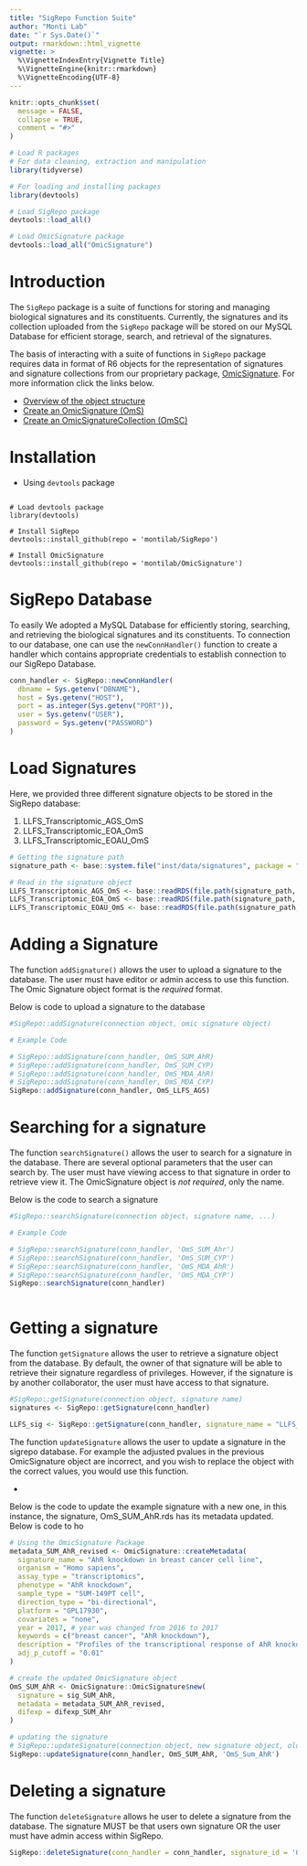 ```yaml
---
title: "SigRepo Function Suite"
author: "Monti Lab"
date: "`r Sys.Date()`"
output: rmarkdown::html_vignette
vignette: >
  %\VignetteIndexEntry{Vignette Title}
  %\VignetteEngine{knitr::rmarkdown}
  %\VignetteEncoding{UTF-8}
---
```


```r

knitr::opts_chunk$set(
  message = FALSE,
  collapse = TRUE,
  comment = "#>"
)

# Load R packages
# For data cleaning, extraction and manipulation
library(tidyverse)

# For loading and installing packages
library(devtools)

# Load SigRepo package
devtools::load_all()

# Load OmicSignature package
devtools::load_all("OmicSignature")

```

# Introduction

The `SigRepo` package is a suite of functions for storing and managing biological signatures and its constituents. Currently, the signatures and its collection uploaded from the `SigRepo` package will be stored on our MySQL Database for efficient storage, search, and retrieval of the signatures.

The basis of interacting with a suite of functions in `SigRepo` package requires data in format of R6 objects for the representation of signatures and signature collections from our proprietary package, <a href="https://github.com/montilab/OmicSignature">OmicSignature</a>. For more information click the links below.

- [Overview of the object structure](https://montilab.github.io/OmicSignature/articles/ObjectStructure.html)
- [Create an OmicSignature (OmS)](https://montilab.github.io/OmicSignature/articles/CreateOmS.html)
- [Create an OmicSignatureCollection (OmSC)](https://montilab.github.io/OmicSignature/articles/CreateOmSC.html)

# Installation

- Using `devtools` package

```

# Load devtools package
library(devtools)

# Install SigRepo
devtools::install_github(repo = 'montilab/SigRepo')

# Install OmicSignature
devtools::install_github(repo = 'montilab/OmicSignature')

```

# SigRepo Database

To easily We adopted a MySQL Database for efficiently storing, searching, and retrieving the biological signatures and its constituents. To connection to our database, one can use the `newConnHandler()` function to create a handler which contains appropriate credentials to establish connection to our SigRepo Database.

```r

conn_handler <- SigRepo::newConnHandler(
  dbname = Sys.getenv("DBNAME"), 
  host = Sys.getenv("HOST"), 
  port = as.integer(Sys.getenv("PORT")), 
  user = Sys.getenv("USER"), 
  password = Sys.getenv("PASSWORD")
)

```

# Load Signatures

Here, we provided three different signature objects to be stored in the SigRepo database:

1. LLFS_Transcriptomic_AGS_OmS
2. LLFS_Transcriptomic_EOA_OmS
3. LLFS_Transcriptomic_EOAU_OmS

```r

# Getting the signature path
signature_path <- base::system.file("inst/data/signatures", package = "SigRepo")

# Read in the signature object
LLFS_Transcriptomic_AGS_OmS <- base::readRDS(file.path(signature_path, "LLFS_Transcriptomic_AGS_OmS.rds"))
LLFS_Transcriptomic_EOA_OmS <- base::readRDS(file.path(signature_path, "LLFS_Transcriptomic_EOA_OmS.rds"))
LLFS_Transcriptomic_EOAU_OmS <- base::readRDS(file.path(signature_path, "LLFS_Transcriptomic_EOAU_OmS.rds"))

```

# Adding a Signature

The function `addSignature()` allows the user to upload a signature to the database. The user must have editor or admin access to use this function. The Omic Signature object format is the *required* format.


Below is code to upload a signature to the database


```r
#SigRepo::addSignature(connection object, omic signature object)

# Example Code

# SigRepo::addSignature(conn_handler, OmS_SUM_AhR)
# SigRepo::addSignature(conn_handler, OmS_SUM_CYP)
# SigRepo::addSignature(conn_handler, OmS_MDA_AhR)
# SigRepo::addSignature(conn_handler, OmS_MDA_CYP)
SigRepo::addSignature(conn_handler, OmS_LLFS_AGS)

```

# Searching for a signature

The function `searchSignature()` allows the user to search for a signature in the database. There are several optional parameters that the user can search by. The user must have viewing access to that signature in order to retrieve view it. The OmicSignature object is *not required*, only the name.

 Below is the code to search a signature 

```r
#SigRepo::searchSignature(connection object, signature name, ...)

# Example Code

# SigRepo::searchSignature(conn_handler, 'OmS_SUM_Ahr')
# SigRepo::searchSignature(conn_handler, 'OmS_SUM_CYP')
# SigRepo::searchSignature(conn_handler, 'OmS_MDA_AhR')
# SigRepo::searchSignature(conn_handler, 'OmS_MDA_CYP')
SigRepo::searchSignature(conn_handler)



```

# Getting a signature

The function `getSignature` allows the user to retrieve a signature object from the database. By default, the owner of that signature will be able to retrieve their signature regardless of privileges. However, if the signature is by another collaborator, the user must have access to that signature. 


```r
#SigRepo::getSignature(connection object, signature name)
signatures <- SigRepo::getSignature(conn_handler)
```

```r
LLFS_sig <- SigRepo::getSignature(conn_handler, signature_name = "LLFS_Aging_Gene_2023")
```

<!-- # Update a signature -->

The function `updateSignature` allows the user to update a signature in the sigrepo database. For example the adjusted pvalues in the previous OmicSignature object are incorrect, and you wish to replace the object with the correct values, you would use this function.

-

Below is the code to update the example signature with a new one, in this instance, the signature, OmS_SUM_AhR.rds has its metadata updated. Below is code to ho

```r

# Using the OmicSignature Package
metadata_SUM_AhR_revised <- OmicSignature::createMetadata(
  signature_name = "AhR knockdown in breast cancer cell line",
  organism = "Homo sapiens",
  assay_type = "transcriptomics",
  phenotype = "AhR knockdown",
  sample_type = "SUM-149PT cell",
  direction_type = "bi-directional",
  platform = "GPL17930",
  covariates = "none",
  year = 2017, # year was changed from 2016 to 2017
  keywords = c("breast cancer", "AhR knockdown"),
  description = "Profiles of the transcriptional response of AhR knockdown in breast cancer cell lines",
  adj_p_cutoff = "0.01"
)

# create the updated OmicSignature object
OmS_SUM_AhR <- OmicSignature::OmicSignature$new(
  signature = sig_SUM_AhR,
  metadata = metadata_SUM_AhR_revised,
  difexp = difexp_SUM_Ahr
)

# updating the signature
# SigRepo::updateSignature(connection object, new signature object, old signature name)
SigRepo::updateSignature(conn_handler, OmS_SUM_AhR, 'OmS_Sum_AhR')

```



# Deleting a signature

The function `deleteSignature` allows he user to delete a signature from the database. The signature MUST be that users own signature OR the user must have admin access within SigRepo.

```r

SigRepo::deleteSignature(conn_handler = conn_handler, signature_id = 'OmS_LLFS_AGS')

```

